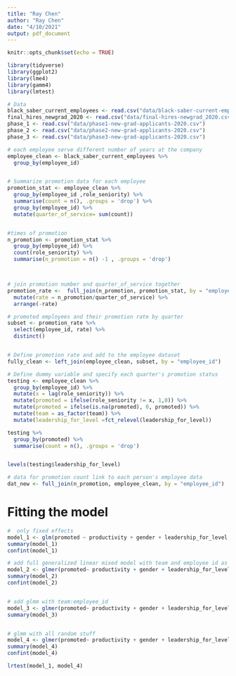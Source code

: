 ```yaml
---
title: "Ray Chen"
author: "Ray Chen"
date: "4/10/2021"
output: pdf_document
---
```

```r
knitr::opts_chunk$set(echo = TRUE)
```


```r
library(tidyverse)
library(ggplot2)
library(lme4)
library(gamm4)
library(lmtest)
```

```r
# Data
black_saber_current_employees <- read.csv("data/black-saber-current-employees.csv")
final_hires_newgrad_2020 <- read.csv("data/final-hires-newgrad_2020.csv")
phase_1 <- read.csv("data/phase1-new-grad-applicants-2020.csv")
phase_2 <- read.csv("data/phase2-new-grad-applicants-2020.csv")
phase_3 <- read.csv("data/phase3-new-grad-applicants-2020.csv")
```



```r
# each employee serve different number of years at the company
employee_clean <- black_saber_current_employees %>% 
  group_by(employee_id) 


# Summarize promotion data for each employee
promotion_stat <- employee_clean %>% 
  group_by(employee_id ,role_seniority) %>% 
  summarise(count = n(), .groups = 'drop') %>% 
  group_by(employee_id) %>% 
  mutate(quarter_of_service= sum(count)) 


#times of promotion 
n_promotion <- promotion_stat %>% 
  group_by(employee_id) %>% 
  count(role_seniority) %>% 
  summarise(n_promotion = n() -1 , .groups = 'drop') 



# join promotion number and quarter_of_service together 
promotion_rate <-  full_join(n_promotion, promotion_stat, by = "employee_id") %>% 
  mutate(rate = n_promotion/quarter_of_service) %>% 
  arrange(-rate)

# promoted employees and their promotion rate by quarter
subset <- promotion_rate %>% 
  select(employee_id, rate) %>% 
  distinct()


# Define promotion rate and add to the employee dataset
fully_clean <- left_join(employee_clean, subset, by = "employee_id")

```


```r
# Define dummy variable and specify each quarter's promotion status
testing <- employee_clean %>% 
  group_by(employee_id) %>% 
  mutate(x = lag(role_seniority)) %>% 
  mutate(promoted = ifelse(role_seniority != x, 1,0)) %>% 
  mutate(promoted = ifelse(is.na(promoted), 0, promoted)) %>% 
  mutate(team = as_factor(team)) %>% 
  mutate(leadership_for_level =fct_relevel(leadership_for_level))

testing %>% 
  group_by(promoted) %>% 
  summarise(count = n(), .groups = 'drop')


levels(testing$leadership_for_level)

# data for promotion count link to each person's employee data
dat_new <- full_join(n_promotion, employee_clean, by = "employee_id") 


```



# Fitting the model
```r
#  only fixed effects 
model_1 <- glm(promoted ~ productivity + gender + leadership_for_level, data = testing, family = binomial(link = "logit"))
summary(model_1)
confint(model_1)

# add full generalized linear mixed model with team and employee id as random effect
model_2 <- glmer(promoted~ productivity + gender + leadership_for_level + (1|team) + (1|employee_id), nAGQ = 0, family = binomial, data = testing)
summary(model_2)
confint(model_2)


# add glmm with team:employee_id
model_3 <- glmer(promoted~ productivity + gender + leadership_for_level + (1|team:employee_id), nAGQ = 0, family = binomial, data = testing)
summary(model_3)


# glmm with all random stuff 
model_4 <- glmer(promoted~ productivity + gender + leadership_for_level + (1|team) + (1|team:employee_id), nAGQ = 0, family = binomial, data = testing)
summary(model_4)
confint(model_4)

lrtest(model_1, model_4)
```



